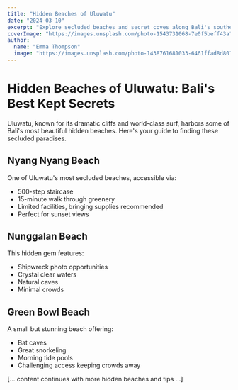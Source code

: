 ```yaml
---
title: "Hidden Beaches of Uluwatu"
date: "2024-03-10"
excerpt: "Explore secluded beaches and secret coves along Bali's southern peninsula."
coverImage: "https://images.unsplash.com/photo-1543731068-7e0f5beff43a?auto=format&fit=crop&q=80"
author:
  name: "Emma Thompson"
  image: "https://images.unsplash.com/photo-1438761681033-6461ffad8d80?auto=format&fit=crop&q=80"
---
```


# Hidden Beaches of Uluwatu: Bali's Best Kept Secrets

Uluwatu, known for its dramatic cliffs and world-class surf, harbors some of Bali's most beautiful hidden beaches. Here's your guide to finding these secluded paradises.

## Nyang Nyang Beach

One of Uluwatu's most secluded beaches, accessible via:

- 500-step staircase
- 15-minute walk through greenery
- Limited facilities, bringing supplies recommended
- Perfect for sunset views

## Nunggalan Beach

This hidden gem features:

- Shipwreck photo opportunities
- Crystal clear waters
- Natural caves
- Minimal crowds

## Green Bowl Beach

A small but stunning beach offering:

- Bat caves
- Great snorkeling
- Morning tide pools
- Challenging access keeping crowds away

[... content continues with more hidden beaches and tips ...]